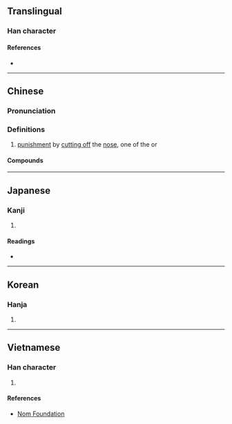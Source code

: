 {{character info/new}}
==Translingual==

===Han character===
{{Han char|rn=18|rad=刀|as=14|sn=16|four=22200|canj=HLLN|ids=⿰鼻刂}}

====References====
* {{Han ref|kx=0145.130|dkj=02249|dj=0327.030|hdz=10360.200|uh=5293|ud=21139|bh=BEB0|bd=48816}}

----

==Chinese==
{{zh-forms}}

===Pronunciation===
{{zh-pron
|m=yì
|c=ji6
|h=
|md=
|mn=qz,tw,xm,zz:gī
|w=
|mc=y
|oc=y
|cat=n
}}

===Definitions===
{{zh-hanzi}}

# [[punishment]] by [[cut off|cutting off]] the [[nose]], one of the {{zh-l|五刑}} or {{w|Five Punishments}}

====Compounds====
{{zh-der|息黥補劓}}

{{zh-cat|Law|Prison}}

----

==Japanese==

===Kanji===
{{ja-kanji|grade=|rs=刀14}}

# {{defn|lang=ja|sort=刀14}}

====Readings====
* {{ja-readings|on=ぎ,げい|kun=はなきる,はなきり,さく}}

----

==Korean==

===Hanja===
{{ko-hanja|hangeul=의|rv=ui|mr=ŭi}}

# {{defn|lang=ko|sort=刀14}}

----

==Vietnamese==

===Han character===
{{vi-readings|rs=刀14|hanviet=nghị}}

# {{defn|lang=vi|sort=刀14}}

====References====
* [http://nomfoundation.org/common/nom_details.php?codepoint=5293 Nom Foundation]
